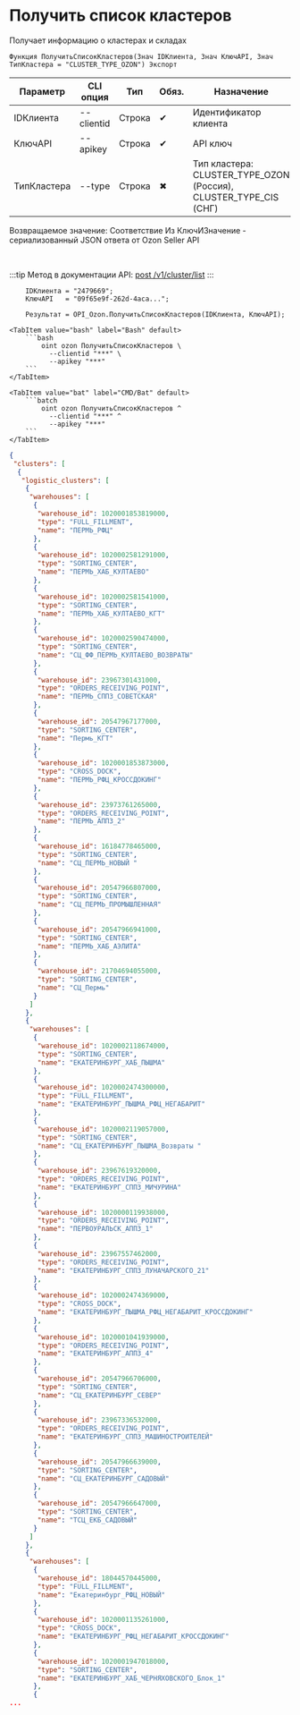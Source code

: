 ﻿---
sidebar_position: 1
description: Получить список кластеров и другие функции для работы с Ozon в Открытом пакете интеграций - бесплатной open-source библиотеке интеграций для 1С:Предприятие 8, OneScript и CLI
keywords: [1C, 1С, 1С:Предприятие, 1С:Предприятие 8.3, API, Интеграция, Сервисы, Обмен, OneScript, CLI, Ozon]
---


# Получить список кластеров
 Получает информацию о кластерах и складах



`Функция ПолучитьСписокКластеров(Знач IDКлиента, Знач КлючAPI, Знач ТипКластера = "CLUSTER_TYPE_OZON") Экспорт`

  | Параметр | CLI опция | Тип | Обяз. | Назначение |
  |-|-|-|-|-|
  | IDКлиента | --clientid | Строка | &#x2714; | Идентификатор клиента |
  | КлючAPI | --apikey | Строка | &#x2714; | API ключ |
  | ТипКластера | --type | Строка | &#x2716; | Тип кластера: CLUSTER_TYPE_OZON (Россия), CLUSTER_TYPE_CIS (СНГ) |

  
  Возвращаемое значение:   Соответствие Из КлючИЗначение - сериализованный JSON ответа от Ozon Seller API

<br/>

:::tip
Метод в документации API: [post /v1/cluster/list](https://docs.ozon.ru/api/seller/#operation/SupplyDraftAPI_DraftClusterList)
:::
<br/>



```bsl title="Пример использования для 1С:Предприятие/OneScript"
    IDКлиента = "2479669";
    КлючAPI   = "09f65e9f-262d-4aca...";

    Результат = OPI_Ozon.ПолучитьСписокКластеров(IDКлиента, КлючAPI);
```
    

 <Tabs>
  
    <TabItem value="bash" label="Bash" default>
        ```bash
            oint ozon ПолучитьСписокКластеров \
              --clientid "***" \
              --apikey "***"
        ```
    </TabItem>
  
    <TabItem value="bat" label="CMD/Bat" default>
        ```batch
            oint ozon ПолучитьСписокКластеров ^
              --clientid "***" ^
              --apikey "***"
        ```
    </TabItem>
</Tabs>


```json title="Результат"
{
 "clusters": [
  {
   "logistic_clusters": [
    {
     "warehouses": [
      {
       "warehouse_id": 1020001853819000,
       "type": "FULL_FILLMENT",
       "name": "ПЕРМЬ_РФЦ"
      },
      {
       "warehouse_id": 1020002581291000,
       "type": "SORTING_CENTER",
       "name": "ПЕРМЬ_ХАБ_КУЛТАЕВО"
      },
      {
       "warehouse_id": 1020002581541000,
       "type": "SORTING_CENTER",
       "name": "ПЕРМЬ_ХАБ_КУЛТАЕВО_КГТ"
      },
      {
       "warehouse_id": 1020002590474000,
       "type": "SORTING_CENTER",
       "name": "СЦ_ФФ_ПЕРМЬ_КУЛТАЕВО_ВОЗВРАТЫ"
      },
      {
       "warehouse_id": 23967301431000,
       "type": "ORDERS_RECEIVING_POINT",
       "name": "ПЕРМЬ_СППЗ_СОВЕТСКАЯ"
      },
      {
       "warehouse_id": 20547967177000,
       "type": "SORTING_CENTER",
       "name": "Пермь_КГТ"
      },
      {
       "warehouse_id": 1020001853873000,
       "type": "CROSS_DOCK",
       "name": "ПЕРМЬ_РФЦ_КРОССДОКИНГ"
      },
      {
       "warehouse_id": 23973761265000,
       "type": "ORDERS_RECEIVING_POINT",
       "name": "ПЕРМЬ_АППЗ_2"
      },
      {
       "warehouse_id": 16184778465000,
       "type": "SORTING_CENTER",
       "name": "СЦ_ПЕРМЬ_НОВЫЙ "
      },
      {
       "warehouse_id": 20547966807000,
       "type": "SORTING_CENTER",
       "name": "СЦ_ПЕРМЬ_ПРОМЫШЛЕННАЯ"
      },
      {
       "warehouse_id": 20547966941000,
       "type": "SORTING_CENTER",
       "name": "ПЕРМЬ_ХАБ_АЭЛИТА"
      },
      {
       "warehouse_id": 21704694055000,
       "type": "SORTING_CENTER",
       "name": "СЦ_Пермь"
      }
     ]
    },
    {
     "warehouses": [
      {
       "warehouse_id": 1020002118674000,
       "type": "SORTING_CENTER",
       "name": "ЕКАТЕРИНБУРГ_ХАБ_ПЫШМА"
      },
      {
       "warehouse_id": 1020002474300000,
       "type": "FULL_FILLMENT",
       "name": "ЕКАТЕРИНБУРГ_ПЫШМА_РФЦ_НЕГАБАРИТ"
      },
      {
       "warehouse_id": 1020002119057000,
       "type": "SORTING_CENTER",
       "name": "СЦ_ЕКАТЕРИНБУРГ_ПЫШМА_Возвраты "
      },
      {
       "warehouse_id": 23967619320000,
       "type": "ORDERS_RECEIVING_POINT",
       "name": "ЕКАТЕРИНБУРГ_СППЗ_МИЧУРИНА"
      },
      {
       "warehouse_id": 1020000119938000,
       "type": "ORDERS_RECEIVING_POINT",
       "name": "ПЕРВОУРАЛЬСК_АППЗ_1"
      },
      {
       "warehouse_id": 23967557462000,
       "type": "ORDERS_RECEIVING_POINT",
       "name": "ЕКАТЕРИНБУРГ_СППЗ_ЛУНАЧАРСКОГО_21"
      },
      {
       "warehouse_id": 1020002474369000,
       "type": "CROSS_DOCK",
       "name": "ЕКАТЕРИНБУРГ_ПЫШМА_РФЦ_НЕГАБАРИТ_КРОССДОКИНГ"
      },
      {
       "warehouse_id": 1020001041939000,
       "type": "ORDERS_RECEIVING_POINT",
       "name": "ЕКАТЕРИНБУРГ_АППЗ_4"
      },
      {
       "warehouse_id": 20547966706000,
       "type": "SORTING_CENTER",
       "name": "СЦ_ЕКАТЕРИНБУРГ_СЕВЕР"
      },
      {
       "warehouse_id": 23967336532000,
       "type": "ORDERS_RECEIVING_POINT",
       "name": "ЕКАТЕРИНБУРГ_СППЗ_МАШИНОСТРОИТЕЛЕЙ"
      },
      {
       "warehouse_id": 20547966639000,
       "type": "SORTING_CENTER",
       "name": "СЦ_ЕКАТЕРИНБУРГ_САДОВЫЙ"
      },
      {
       "warehouse_id": 20547966647000,
       "type": "SORTING_CENTER",
       "name": "ТСЦ_ЕКБ_САДОВЫЙ"
      }
     ]
    },
    {
     "warehouses": [
      {
       "warehouse_id": 18044570445000,
       "type": "FULL_FILLMENT",
       "name": "Екатеринбург_РФЦ_НОВЫЙ"
      },
      {
       "warehouse_id": 1020001135261000,
       "type": "CROSS_DOCK",
       "name": "ЕКАТЕРИНБУРГ_РФЦ_НЕГАБАРИТ_КРОССДОКИНГ"
      },
      {
       "warehouse_id": 1020001947018000,
       "type": "SORTING_CENTER",
       "name": "ЕКАТЕРИНБУРГ_ХАБ_ЧЕРНЯХОВСКОГО_Блок_1"
      },
      {
...
```
